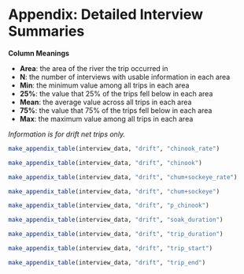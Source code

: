 
\clearpage
\setcounter{figure}{0}
\setcounter{table}{0}
\renewcommand\thefigure{A\arabic{figure}}
\renewcommand\thetable{A\arabic{table}}

# Appendix: Detailed Interview Summaries {-}

**Column Meanings**

* **Area**: the area of the river the trip occurred in
* **N**: the number of interviews with usable information in each area
* **Min**: the minimum value among all trips in each area
* **25%**: the value that 25% of the trips fell below in each area
* **Mean**: the average value across all trips in each area
* **75%**: the value that 75% of the trips fell below in each area
* **Max**: the maximum value among all trips in each area

_Information is for drift net trips only._

```r
make_appendix_table(interview_data, "drift", "chinook_rate")
```

```r
make_appendix_table(interview_data, "drift", "chinook")
```

```r
make_appendix_table(interview_data, "drift", "chum+sockeye_rate")
```

```r
make_appendix_table(interview_data, "drift", "chum+sockeye")
```

```r
make_appendix_table(interview_data, "drift", "p_chinook")
```

```r
make_appendix_table(interview_data, "drift", "soak_duration")
```

```r
make_appendix_table(interview_data, "drift", "trip_duration")
```

```r
make_appendix_table(interview_data, "drift", "trip_start")
```

```r
make_appendix_table(interview_data, "drift", "trip_end")
```
